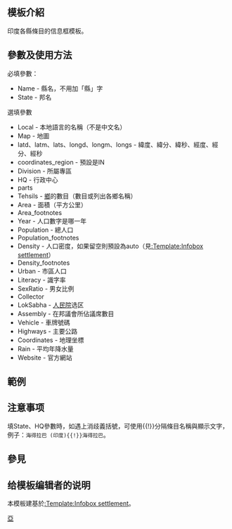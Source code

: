 <includeonly><!-- 在這裡加入模板的保護標識 -->{{Uses Infobox settlement}}</includeonly><noinclude>{{Documentation subpage}}</noinclude>
<!-- 在本行下編輯模板說明 -->
== 模板介紹 ==
印度各縣條目的信息框模板。

== 參數及使用方法 ==
;必填參數：
*Name - 縣名，不用加「縣」字
*State - 邦名

;選填參數
*Local - 本地語言的名稱（不是中文名）
*Map - 地圖
*latd、latm、lats、longd、longm、longs - 緯度、緯分、緯秒、經度、經分、經秒
*coordinates_region - 預設是IN
*Division - 所屬專區
*HQ - 行政中心
*parts
*Tehsils - [[乡 (南亚)|鄉]]的數目（數目或列出各鄉名稱）
*Area - 面積（平方公里）
*Area_footnotes
*Year - 人口數字是哪一年
*Population - 總人口
*Population_footnotes
*Density - 人口密度，如果留空則預設為auto（見[[:Template:Infobox settlement]]）
*Density_footnotes
*Urban - 市區人口
*Literacy - 識字率
*SexRatio - 男女比例
*Collector
*LokSabha - [[人民院 (印度)|人民院]]选区
*Assembly - 在邦議會所佔議席數目
*Vehicle - 車牌號碼
*Highways - 主要公路
*Coordinates - 地理坐標
*Rain - 平均年降水量
*Website - 官方網站

== 範例 ==

== 注意事项 ==
填State、HQ參數時，如遇上消歧義括號，可使用<nowiki>{{!}}</nowiki>分隔條目名稱與顯示文字，例子：<code><nowiki>海得拉巴 (印度){{!}}海得拉巴</nowiki></code>。

== 參見 ==

== 给模板编辑者的说明 ==
本模板建基於[[:Template:Infobox settlement]]。

<includeonly>
<!-- 本行下加入模板的分類 -->
[[Category:行政区划信息框模板|亞]]

</includeonly>